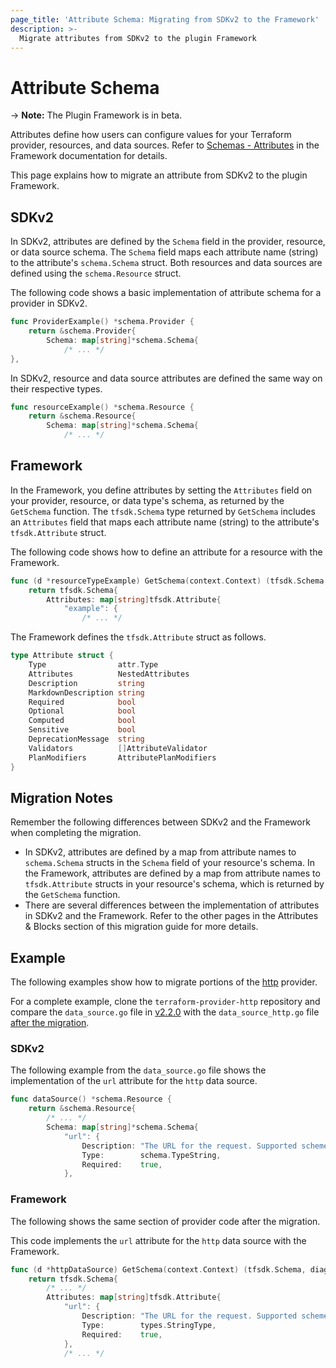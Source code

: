 ```yaml
---
page_title: 'Attribute Schema: Migrating from SDKv2 to the Framework'
description: >-
  Migrate attributes from SDKv2 to the plugin Framework
---
```


# Attribute Schema

-> **Note:** The Plugin Framework is in beta.

Attributes define how users can configure values for your Terraform provider, resources, and data sources. Refer to
[Schemas - Attributes](/terraform/plugin/framework/schemas#attributes) in the Framework documentation for details.

This page explains how to migrate an attribute from SDKv2 to the plugin Framework.

## SDKv2
In SDKv2, attributes are defined by the `Schema` field in the provider, resource, or data source schema. The `Schema`
field maps each attribute name (string) to the attribute's `schema.Schema` struct. Both resources and data sources are
defined using the `schema.Resource` struct.

The following code shows a basic implementation of attribute schema for a provider in SDKv2.

```go
func ProviderExample() *schema.Provider {
    return &schema.Provider{
        Schema: map[string]*schema.Schema{
            /* ... */
},
```

In SDKv2, resource and data source attributes are defined the same way on their respective types.

```go
func resourceExample() *schema.Resource {
    return &schema.Resource{
        Schema: map[string]*schema.Schema{
            /* ... */
```
## Framework

In the Framework, you define attributes by setting the `Attributes` field on your provider, resource, or data type's
schema, as returned by the `GetSchema` function. The `tfsdk.Schema` type returned by `GetSchema` includes an
`Attributes` field that maps each attribute name (string) to the attribute's `tfsdk.Attribute` struct.

The following code shows how to define an attribute for a resource with the Framework.

```go
func (d *resourceTypeExample) GetSchema(context.Context) (tfsdk.Schema, diag.Diagnostics) {
    return tfsdk.Schema{
        Attributes: map[string]tfsdk.Attribute{
            "example": {
                /* ... */
```

The Framework defines the `tfsdk.Attribute` struct as follows.

```go
type Attribute struct {
    Type                attr.Type
    Attributes          NestedAttributes
    Description         string
    MarkdownDescription string
    Required            bool
    Optional            bool
    Computed            bool
    Sensitive           bool
    DeprecationMessage  string
    Validators          []AttributeValidator
    PlanModifiers       AttributePlanModifiers
}
```
## Migration Notes
Remember the following differences between SDKv2 and the Framework when completing the migration.

- In SDKv2, attributes are defined by a map from attribute names to `schema.Schema` structs in the `Schema` field of
your resource's schema. In the Framework, attributes are defined by a map from attribute names to `tfsdk.Attribute`
structs in your resource's schema, which is returned by the `GetSchema` function.
- There are several differences between the implementation of attributes in SDKv2 and the Framework. Refer to the other
pages in the Attributes & Blocks section of this migration guide for more details.

## Example

The following examples show how to migrate portions of the
[http](https://github.com/hashicorp/terraform-provider-http) provider.

For a complete example, clone the
`terraform-provider-http` repository and compare the `data_source.go` file in
[v2.2.0](https://github.com/hashicorp/terraform-provider-http/blob/v2.2.0/internal/provider/data_source.go)
with the `data_source_http.go` file
[after the migration](https://github.com/hashicorp/terraform-provider-http/blob/8527d5b4546b54cdef246a13befc5745dbbbf740/internal/provider/data_source_http.go).


### SDKv2

The following example from the `data_source.go` file shows the implementation of the `url` attribute for the `http`
data source.

```go
func dataSource() *schema.Resource {
    return &schema.Resource{
        /* ... */
        Schema: map[string]*schema.Schema{
            "url": {
                Description: "The URL for the request. Supported schemes are `http` and `https`.",
                Type:        schema.TypeString,
                Required:    true,
            },
```


### Framework

The following shows the same section of provider code after the migration.

This code implements the `url` attribute for the `http` data source with the Framework.

```go
func (d *httpDataSource) GetSchema(context.Context) (tfsdk.Schema, diag.Diagnostics) {
    return tfsdk.Schema{
        /* ... */
        Attributes: map[string]tfsdk.Attribute{
            "url": {
                Description: "The URL for the request. Supported schemes are `http` and `https`.",
                Type:        types.StringType,
                Required:    true,
            },
            /* ... */
```
